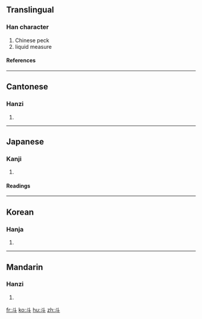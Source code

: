 {{see|鬥}}

==Translingual==
{{Han stroke|[[Image:斗-order.gif]]}}
===Han character===
{{Han char|rn=68|rad=斗|as=00|sn=4|four=3400<sub>0</sub>|canj=卜十 (YJ)}}
# Chinese peck
# liquid measure
====References====
{{Han ref|kx=0477.240|dkj=13489|dj=0835.270|hdz=32252.010|uh=6597|ud=26007|bh=A4E6|bd=42214}}

----

==Cantonese==
===Hanzi===
{{yue-hanzi|jyut=|y=dau2}}
# {{defn|Cantonese}}

----
==Japanese==
===Kanji===
{{ja-kanji|grade=|rs=斗00}}
# {{defn|Japanese}} 
====Readings====
{{ja-readings|on=[[と]] (to), [[とう]] (tō)|kun=[[とます]] (tomasu), [[ます]] (masu), [[ひしゃく]] (hishaku)}}

----
==Korean==
===Hanja===
{{ko-hanja|hangeul=두|eumhun=|rv=du|mr=tu|y=twu}}
# {{defn|Korean}}

----
==Mandarin==
===Hanzi===
{{cmn-hanzi|tra=鬥|pin=[[dǒu]] (dou3)|wg=tou<sup>3</sup>}}
# {{defn|Mandarin}}

[[fr:斗]]
[[ko:斗]]
[[hu:斗]]
[[zh:斗]]
